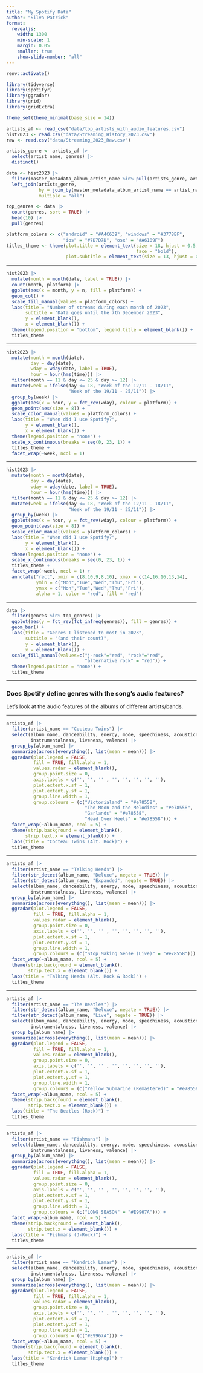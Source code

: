 ```yaml
---
title: "My Spotify Data"
author: "Silva Patrick"
format: 
  revealjs:
    width: 1300
    min-scale: 1
    margin: 0.05
    smaller: true
    show-slide-number: "all"
---
```


```r
renv::activate()
```

```r
library(tidyverse)
library(spotifyr)
library(ggradar)
library(grid)
library(gridExtra)
```

```r
theme_set(theme_minimal(base_size = 14))

artists_af <- read_csv("data/top_artists_with_audio_features.csv")
hist2023 <- read.csv("data/Streaming_History_2023.csv")
raw <- read.csv("data/Streaming_2023_Raw.csv")

artists_genre <- artists_af |>
  select(artist_name, genres) |>
  distinct()

data <- hist2023 |>
  filter(master_metadata_album_artist_name %in% pull(artists_genre, artist_name)) |>
  left_join(artists_genre, 
            by = join_by(master_metadata_album_artist_name == artist_name),
            multiple = "all")

top_genres <- data |>
  count(genres, sort = TRUE) |>
  head(10) |>
  pull(genres)

platform_colors <- c("android" = "#A4C639", "windows" = "#3778BF",
                     "ios" = "#7D7D7D", "osx" = "#A6109F")
titles_theme <- theme(plot.title = element_text(size = 18, hjust = 0.5, 
                                                face = "bold"),
                      plot.subtitle = element_text(size = 13, hjust = 0.5))
```

------------------------------------------------------------------------

```r
hist2023 |>
  mutate(month = month(date, label = TRUE)) |>
  count(month, platform) |>
  ggplot(aes(x = month, y = n, fill = platform)) +
  geom_col() +
  scale_fill_manual(values = platform_colors) +
  labs(title = "Number of streams during each month of 2023",
       subtitle = "Data goes until the 7th December 2023",
       y = element_blank(),
       x = element_blank()) +
  theme(legend.position = "bottom", legend.title = element_blank()) +
  titles_theme
```

------------------------------------------------------------------------

```r
hist2023 |>
  mutate(month = month(date),
         day = day(date),
         wday = wday(date, label = TRUE),
         hour = hour(hms(time))) |>
  filter(month == 11 & day <= 25 & day >= 12) |>
  mutate(week = ifelse(day <= 18, "Week of the 12/11 - 18/11",
                       "Week of the 19/11 - 25/11")) |>
  group_by(week) |>
  ggplot(aes(x = hour, y = fct_rev(wday), colour = platform)) +
  geom_point(aes(size = 8)) +
  scale_color_manual(values = platform_colors) +
  labs(title = "When did I use Spotify?",
       y = element_blank(),
       x = element_blank()) +
  theme(legend.position = "none") + 
  scale_x_continuous(breaks = seq(0, 23, 1)) +
  titles_theme +
  facet_wrap(~week, ncol = 1)
```

------------------------------------------------------------------------

```r
hist2023 |>
  mutate(month = month(date),
         day = day(date),
         wday = wday(date, label = TRUE),
         hour = hour(hms(time))) |>
  filter(month == 11 & day <= 25 & day >= 12) |>
  mutate(week = ifelse(day <= 18, "Week of the 12/11 - 18/11",
                       "Week of the 19/11 - 25/11")) |>
  group_by(week) |>
  ggplot(aes(x = hour, y = fct_rev(wday), colour = platform)) +
  geom_point(aes(size = 8)) +
  scale_color_manual(values = platform_colors) +
  labs(title = "When did I use Spotify?",
       y = element_blank(),
       x = element_blank()) +
  theme(legend.position = "none") + 
  scale_x_continuous(breaks = seq(0, 23, 1)) +
  titles_theme +
  facet_wrap(~week, ncol = 1) +
  annotate("rect", xmin = c(8,10,9,8,10), xmax = c(14,16,16,13,14),
           ymin = c("Mon","Tue","Wed","Thu","Fri"), 
           ymax = c("Mon","Tue","Wed","Thu","Fri"), 
           alpha = 1, color = "red", fill = "red")
```

------------------------------------------------------------------------

```r
data |>
  filter(genres %in% top_genres) |>
  ggplot(aes(y = fct_rev(fct_infreq(genres)), fill = genres)) +
  geom_bar() +
  labs(title = "Genres I listened to most in 2023",
       subtitle = "(and their count)",
       y = element_blank(),
       x = element_blank()) +
  scale_fill_manual(values=c("j-rock"="red", "rock"="red",
                             "alternative rock" = "red")) +
  theme(legend.position = "none") +
  titles_theme
```

------------------------------------------------------------------------

### Does Spotify define genres with the song's audio features? {style="center: true"}

Let's look at the audio features of the albums of different artists/bands.

------------------------------------------------------------------------

```r
artists_af |>
  filter(artist_name == "Cocteau Twins") |>
  select(album_name, danceability, energy, mode, speechiness, acousticness,
         instrumentalness, liveness, valence) |>
  group_by(album_name) |>
  summarize(across(everything(), list(mean = mean))) |>
  ggradar(plot.legend = FALSE, 
          fill = TRUE, fill.alpha = 1,
          values.radar = element_blank(),
          group.point.size = 0,
          axis.labels = c('', '', '' , '', '', '', '', ''),
          plot.extent.x.sf = 1,
          plot.extent.y.sf = 1,
          group.line.width = 1,
          group.colours = (c("Victorialand" = "#e78558",
                             "The Moon and the Melodies" = "#e78558",
                             "Garlands" = "#e78558",
                             "Head Over Heels" = "#e78558"))) +
  facet_wrap(~album_name, ncol = 5) + 
  theme(strip.background = element_blank(),
       strip.text.x = element_blank()) +
  labs(title = "Cocteau Twins (Alt. Rock)") +
  titles_theme
```

------------------------------------------------------------------------

```r
artists_af |>
  filter(artist_name == "Talking Heads") |>
  filter(str_detect(album_name, "Deluxe", negate = TRUE)) |>
  filter(str_detect(album_name, "Expanded", negate = TRUE)) |>
  select(album_name, danceability, energy, mode, speechiness, acousticness,
         instrumentalness, liveness, valence) |>
  group_by(album_name) |>
  summarize(across(everything(), list(mean = mean))) |>
  ggradar(plot.legend = FALSE, 
          fill = TRUE, fill.alpha = 1,
          values.radar = element_blank(),
          group.point.size = 0,
          axis.labels = c('', '', '' , '', '', '', '', ''),
          plot.extent.x.sf = 1,
          plot.extent.y.sf = 1,
          group.line.width = 1,
          group.colours = (c("Stop Making Sense (Live)" = "#e78558"))) +
  facet_wrap(~album_name, ncol = 5) + 
  theme(strip.background = element_blank(),
        strip.text.x = element_blank()) +
  labs(title = "Talking Heads (Alt. Rock & Rock)") +
  titles_theme
```

------------------------------------------------------------------------

```r
artists_af |>
  filter(artist_name == "The Beatles") |>
  filter(str_detect(album_name, "Deluxe", negate = TRUE)) |>
  filter(str_detect(album_name, "Live", negate = TRUE)) |>
  select(album_name, danceability, energy, mode, speechiness, acousticness,
         instrumentalness, liveness, valence) |>
  group_by(album_name) |>
  summarize(across(everything(), list(mean = mean))) |>
  ggradar(plot.legend = FALSE, 
          fill = TRUE, fill.alpha = 1,
          values.radar = element_blank(),
          group.point.size = 0,
          axis.labels = c('', '', '' , '', '', '', '', ''),
          plot.extent.x.sf = 1,
          plot.extent.y.sf = 1,
          group.line.width = 1,
          group.colours = (c("Yellow Submarine (Remastered)" = "#e78558"))) +
  facet_wrap(~album_name, ncol = 5) + 
  theme(strip.background = element_blank(),
        strip.text.x = element_blank()) +
  labs(title = "The Beatles (Rock)") +
  titles_theme
```

------------------------------------------------------------------------

```r
artists_af |>
  filter(artist_name == "Fishmans") |>
  select(album_name, danceability, energy, mode, speechiness, acousticness,
         instrumentalness, liveness, valence) |>
  group_by(album_name) |>
  summarize(across(everything(), list(mean = mean))) |>
  ggradar(plot.legend = FALSE, 
          fill = TRUE, fill.alpha = 1,
          values.radar = element_blank(),
          group.point.size = 0,
          axis.labels = c('', '', '' , '', '', '', '', ''),
          plot.extent.x.sf = 1,
          plot.extent.y.sf = 1,
          group.line.width = 1,
          group.colours = (c("LONG SEASON" = "#E9967A"))) +
  facet_wrap(~album_name, ncol = 5) + 
  theme(strip.background = element_blank(),
        strip.text.x = element_blank()) +
  labs(title = "Fishmans (J-Rock)") +
  titles_theme
```

------------------------------------------------------------------------

```r
artists_af |>
  filter(artist_name == "Kendrick Lamar") |>
  select(album_name, danceability, energy, mode, speechiness, acousticness,
         instrumentalness, liveness, valence) |>
  group_by(album_name) |>
  summarize(across(everything(), list(mean = mean))) |>
  ggradar(plot.legend = FALSE, 
          fill = TRUE, fill.alpha = 1,
          values.radar = element_blank(),
          group.point.size = 0,
          axis.labels = c('', '', '' , '', '', '', '', ''),
          plot.extent.x.sf = 1,
          plot.extent.y.sf = 1,
          group.line.width = 1,
          group.colours = (c("#E9967A"))) +
  facet_wrap(~album_name, ncol = 5) + 
  theme(strip.background = element_blank(),
        strip.text.x = element_blank()) +
  labs(title = "Kendrick Lamar (Hiphop)") +
  titles_theme
```
